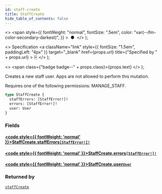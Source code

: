 ```yaml
---
id: staff-create
title: StaffCreate
hide_table_of_contents: false
---
```


  <>
    <span
      style={{
        fontWeight: "normal",
        fontSize: ".5em",
        color: "var(--ifm-color-secondary-darkest)",
      }}
    >
      &nbsp;●&nbsp;
    </span>
  </>
);

  <>
    Specification
    <a
      className="link"
      style={{ fontSize: "1.5em", paddingLeft: "4px" }}
      target="\_blank"
      href={props.url}
      title={"Specified by " + props.url}
    >
      ⎘
    </a>
  </>
);

  <>
    <span class={"badge badge--" + props.class}>{props.text}</span>
  </>
);

Creates a new staff user. Apps are not allowed to perform this mutation.

Requires one of the following permissions: MANAGE_STAFF.

```graphql
type StaffCreate {
  staffErrors: [StaffError!]!
  errors: [StaffError!]!
  user: User
}
```

### Fields

#### [<code style={{ fontWeight: 'normal' }}>StaffCreate.<b>staffErrors</b></code>](#)<Bullet />[`[StaffError!]!`](../../api-reference/objects/staff-error) <Badge class="secondary" text="non-null"/> <Badge class="secondary" text="object"/>

>

#### [<code style={{ fontWeight: 'normal' }}>StaffCreate.<b>errors</b></code>](#)<Bullet />[`[StaffError!]!`](../../api-reference/objects/staff-error) <Badge class="secondary" text="non-null"/> <Badge class="secondary" text="object"/>

>

#### [<code style={{ fontWeight: 'normal' }}>StaffCreate.<b>user</b></code>](#)<Bullet />[`User`](../../api-reference/objects/user) <Badge class="secondary" text="object"/>

>

### Returned by

[`staffCreate`](../../api-reference/mutations/staff-create) <Badge class="secondary" text="mutation"/>
